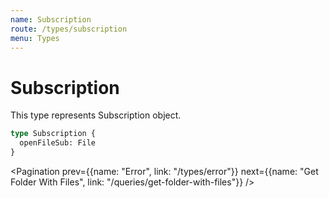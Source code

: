 ```yaml
---
name: Subscription
route: /types/subscription
menu: Types
---
```



# Subscription

This type represents Subscription object.

```graphql
type Subscription {
  openFileSub: File
}
```

<Pagination prev={{name: "Error", link: "/types/error"}} next={{name: "Get Folder With Files", link: "/queries/get-folder-with-files"}} />